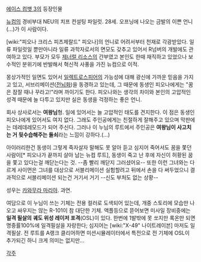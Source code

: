[[에이스 컴뱃 3]]의 등장인물

[[뉴컴]]의 경비부대 NEU의 치프 컨설팅 파일럿. 28세. 오프닝에 나오는 금발의 이쁜 언니(…)가 이 사람이다.

[wiki:"피오나 크리스 피츠제랄드" 피오나]의 언니로 어려서부터 천재로 각광받았다. 일류 파일럿일 뿐만아니라 일류 과학자로서의 면모도 갖추고 있어서 R넘버의 개발에도 관여하고 있다. 부모가 모두 [[제너럴 리소스]]의 간부였고 본인도 한때 재직하고 있었으나 보수적인 분위기에 반발해서 혁신적 사풍을 가진 뉴컴으로 이적.

몽상가적인 일면도 있어서 [[일렉트로스피어]]의 가능성에 대해 광신에 가까운 믿음을 가지고 있고, 서브리메이션([[전뇌화]])을 동경하고 있는데, 그 때문에 동생인 피오나에게는 "꿈은 잠잘 때나 꾸라고!"라며 까이기도 한다. 피오나와는 생각의 차이와 본인의 고압적인 성격 때문에 늘 다투고 있지만 실은 동생을 걱정하는 좋은 언니.

회사 상사로서는 '''여왕님'''형. 일에 있어서는 늘 고압적인 태도를 견지한다. 이 점은 동생인 피오나에게 있어서도 여지 없다. 그래도 주인공에게는 친절하게 잘해주고 있으며 막판에는 데레데레모드가 되어 주신다. 그러나 이 누님의 루트에서 주인공은 '''여왕님이 사고치는 거 뒷수습해주는 돌쇠'''라는 느낌이 강하다.(…)

아이러리한건 동생이 그렇게 죽자살자 말해도 못 알아 듣고 심지어 죽어서도 꿈을 쫓던 사람이[* 피오나가 끝까지 살아 남는 뉴컴 루트], 동생이 죽고 난 후에 자신이 허황된 꿈을 쫓고 있다는걸 깨닫는다는 것. --좀 빨리 깨닫지 그러셨어요-- 또한 이런 그녀와는 다르게 사이먼은 그녀를 대상으로 서블리메이션 실험할려고 뒤에서 손을 다 써두었으니 결과적으로 서블리메이션 되는건 거기서 거기 --신도 부처도 없는 상황--

성우는 [[카와무라 마리아]]. 과연.

여담으로 이 누님이 쓰는 기체는 전용 컬러로 도색되어 있는데, 개중 스토리에 모습만 나오고 싸우지는 않는 R-101이 참 대단한 기체. 액플등으로 뜯어보면 미사일 장비중에는 '''일격 필살의 궤도 위성 레이저 포격'''(OSL)이 있다. 한번에 1발밖에 못 쏘지만 록온만 되면 명중률100%에 일격필살을 자랑한다; 심지어는 [wiki:"X-49" 나이트레이븐] 마저도 일격필살. 전 루트를 A랭크 클리어하면 미션시뮬레이터에서 특전으로 전 기체에 OSL이 추가되긴 하니 크게 의미는 없지만...

[[각주]]
